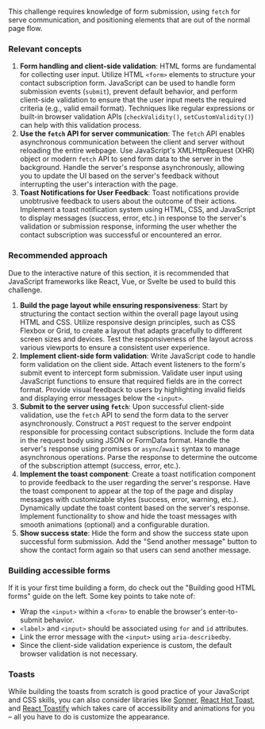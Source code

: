 This challenge requires knowledge of form submission, using `fetch` for serve communication, and positioning elements that are out of the normal page flow.

### Relevant concepts

1. **Form handling and client-side validation**: HTML forms are fundamental for collecting user input. Utilize HTML `<form>` elements to structure your contact subscription form. JavaScript can be used to handle form submission events (`submit`), prevent default behavior, and perform client-side validation to ensure that the user input meets the required criteria (e.g., valid email format). Techniques like regular expressions or built-in browser validation APIs (`checkValidity()`, `setCustomValidity()`) can help with this validation process.
2. **Use the `fetch` API for server communication**: The `fetch` API enables asynchronous communication between the client and server without reloading the entire webpage. Use JavaScript's XMLHttpRequest (XHR) object or modern `fetch` API to send form data to the server in the background. Handle the server's response asynchronously, allowing you to update the UI based on the server's feedback without interrupting the user's interaction with the page.
3. **Toast Notifications for User Feedback**: Toast notifications provide unobtrusive feedback to users about the outcome of their actions. Implement a toast notification system using HTML, CSS, and JavaScript to display messages (success, error, etc.) in response to the server's validation or submission response, informing the user whether the contact subscription was successful or encountered an error.

### Recommended approach

Due to the interactive nature of this section, it is recommended that JavaScript frameworks like React, Vue, or Svelte be used to build this challenge.

1. **Build the page layout while ensuring responsiveness**: Start by structuring the contact section within the overall page layout using HTML and CSS. Utilize responsive design principles, such as CSS Flexbox or Grid, to create a layout that adapts gracefully to different screen sizes and devices. Test the responsiveness of the layout across various viewports to ensure a consistent user experience.
2. **Implement client-side form validation**: Write JavaScript code to handle form validation on the client side. Attach event listeners to the form's submit event to intercept form submission. Validate user input using JavaScript functions to ensure that required fields are in the correct format. Provide visual feedback to users by highlighting invalid fields and displaying error messages below the `<input>`.
3. **Submit to the server using `fetch`**: Upon successful client-side validation, use the `fetch` API to send the form data to the server asynchronously. Construct a `POST` request to the server endpoint responsible for processing contact subscriptions. Include the form data in the request body using JSON or FormData format. Handle the server's response using promises or `async`/`await` syntax to manage asynchronous operations. Parse the response to determine the outcome of the subscription attempt (success, error, etc.).
4. **Implement the toast component**: Create a toast notification component to provide feedback to the user regarding the server's response. Have the toast component to appear at the top of the page and display messages with customizable styles (success, error, warning, etc.). Dynamically update the toast content based on the server's response. Implement functionality to show and hide the toast messages with smooth animations (optional) and a configurable duration.
5. **Show success state**: Hide the form and show the success state upon successful form submission. Add the "Send another message" button to show the contact form again so that users can send another message.

### Building accessible forms

If it is your first time building a form, do check out the "Building good HTML forms" guide on the left. Some key points to take note of:

- Wrap the `<input>` within a `<form>` to enable the browser's enter-to-submit behavior.
- `<label>` and `<input>` should be associated using `for` and `id` attributes.
- Link the error message with the `<input>` using `aria-describedby`.
- Since the client-side validation experience is custom, the default browser validation is not necessary.

### Toasts

While building the toasts from scratch is good practice of your JavaScript and CSS skills, you can also consider libraries like [Sonner](https://sonner.emilkowal.ski/), [React Hot Toast](https://react-hot-toast.com/), and [React Toastify](https://github.com/fkhadra/react-toastify) which takes care of accessibility and animations for you – all you have to do is customize the appearance.
